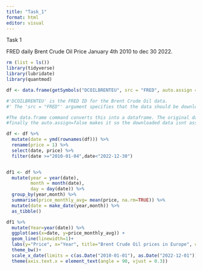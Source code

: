 ```yaml
---
title: "Task_1"
format: html
editor: visual
---
```


Task 1

FRED daily Brent Crude Oil Price January 4th 2010 to dec 30 2022.

```r
rm (list = ls())
library(tidyverse)
library(lubridate)
library(quantmod)
```

```r

df <- data.frame(getSymbols("DCOILBRENTEU", src = "FRED", auto.assign = FALSE))

#'DCOILBRENTEU' is the FRED ID for the Brent Crude Oil data.
#' The 'src = "FRED"' argument specifies that the data should be downloaded from FRED

#The data.frame command converts this into a dataframe. The original data is downloaded as a 'xts' object which i dont know how to work with. 
#finally the auto.assign=false makes it so the downloaded data isnt assigned to a variable autoamtically. When i had it as TRUE, it sent all into one column and one row. 
```

```r
df <- df %>% 
  mutate(date = ymd(rownames(df))) %>% 
  rename(price = 1) %>% 
  select(date, price) %>% 
  filter(date >="2010-01-04",date<"2022-12-30") 


df1 <- df %>% 
  mutate(year = year(date), 
         month = month(date), 
         day = day(date)) %>% 
  group_by(year,month) %>% 
  summarise(price_monthly_avg= mean(price, na.rm=TRUE)) %>% 
  mutate(date = make_date(year,month)) %>% 
  as_tibble() 
```

```r
df1 %>% 
  mutate(Year=year(date)) %>% 
  ggplot(aes(x=date, y=price_monthly_avg)) + 
  geom_line(linewidth=1)+
  labs(y="Price", x="Year", title="Brent Crude Oil prices in Europe", caption="Source=FRED", subtitle="Prices are in arithmetic monthly averages")+
  theme_bw()+
  scale_x_date(limits = c(as.Date("2010-01-01"), as.Date("2022-12-01")),date_breaks = "year", date_labels = "%Y", expand = c(0,0))+
  theme(axis.text.x = element_text(angle = 90, vjust = 0.3))

```
